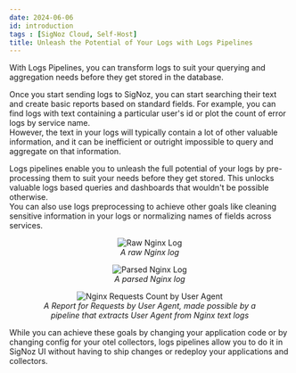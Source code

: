 ```yaml
---
date: 2024-06-06
id: introduction
tags : [SigNoz Cloud, Self-Host]
title: Unleash the Potential of Your Logs with Logs Pipelines
---
```



With Logs Pipelines, you can transform logs to suit your querying
and aggregation needs before they get stored in the database.


<YouTube id="OneENGNmLd0" mute={false} />


Once you start sending logs to SigNoz, you can start searching their text
and create basic reports based on standard fields. For example, you can find logs
with text containing a particular user's id or plot the count of error logs by service name.  
However, the text in your logs will typically contain a lot of other valuable information,
and it can be inefficient or outright impossible to query and aggregate on
that information.

Logs pipelines enable you to unleash the full potential of your logs by
pre-processing them to suit your needs before they get stored. This unlocks
valuable logs based queries and dashboards that wouldn't be possible otherwise.  
You can also use logs preprocessing to achieve other goals like cleaning sensitive
information in your logs or normalizing names of fields across services.

<figure data-zoomable align="center">
  <img
    alt="Raw Nginx Log"
    src="/img/logs/pipelines/raw-nginx-log.webp "
  />
  <figcaption>
    <i>
      A raw Nginx log
    </i>
  </figcaption>
</figure>


<figure data-zoomable align="center">
  <img
    alt="Parsed Nginx Log"
    src="/img/logs/pipelines/parsed-nginx-log.webp "
  />
  <figcaption>
    <i>
      A parsed Nginx log
    </i>
  </figcaption>
</figure>


<figure data-zoomable align="center">
  <img
    alt="Nginx Requests Count by User Agent"
    src="/img/logs/pipelines/nginx-requests-by-user-agent.webp"
  />
  <figcaption>
    <i>
      A Report for Requests by User Agent, made possible by a pipeline that extracts User Agent from Nginx text logs
    </i>
  </figcaption>
</figure>



While you can achieve these goals by changing your application code or by changing config
for your otel collectors, logs pipelines allow you to do it in SigNoz UI without having to ship changes
or redeploy your applications and collectors.
